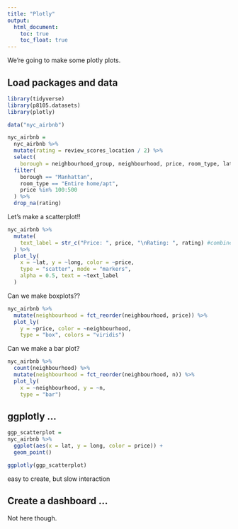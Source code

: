 ```yaml
---
title: "Plotly"
output: 
  html_document:
    toc: true
    toc_float: true
---
```



We're going to make some plotly plots.

## Load packages and data

```r
library(tidyverse)
library(p8105.datasets)
library(plotly)
```

```r
data("nyc_airbnb")

nyc_airbnb = 
  nyc_airbnb %>%
  mutate(rating = review_scores_location / 2) %>%
  select(
    borough = neighbourhood_group, neighbourhood, price, room_type, lat, long, rating) %>%
  filter(
    borough == "Manhattan",
    room_type == "Entire home/apt",
    price %in% 100:500
  ) %>%
  drop_na(rating)
```


Let's make a scatterplot!!

```r
nyc_airbnb %>%
  mutate(
    text_label = str_c("Price: ", price, "\nRating: ", rating) #combine string "Price" and price var
  ) %>%
  plot_ly(
    x = ~lat, y = ~long, color = ~price,
    type = "scatter", mode = "markers",
    alpha = 0.5, text = ~text_label
  )
```

Can we make boxplots??

```r
nyc_airbnb %>%
  mutate(neighbourhood = fct_reorder(neighbourhood, price)) %>%
  plot_ly(
    y = ~price, color = ~neighbourhood,
    type = "box", colors = "viridis")
```


Can we make a bar plot?

```r
nyc_airbnb %>%
  count(neighbourhood) %>%
  mutate(neighbourhood = fct_reorder(neighbourhood, n)) %>%
  plot_ly(
    x = ~neighbourhood, y = ~n,
    type = "bar")
```


## ggplotly ...

```r
ggp_scatterplot = 
nyc_airbnb %>%
  ggplot(aes(x = lat, y = long, color = price)) +
  geom_point()

ggplotly(ggp_scatterplot)
```

easy to create, but slow interaction


## Create a dashboard ...

Not here though.